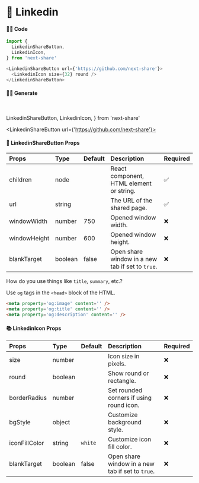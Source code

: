 # 🎀 Linkedin

#### 👨‍💻 Code

```js copy
import {
  LinkedinShareButton,
  LinkedinIcon,
} from 'next-share'

<LinkedinShareButton url={'https://github.com/next-share'}>
  <LinkedinIcon size={32} round />
</LinkedinShareButton>
```

#### 👨‍💻 Generate

<br />

  LinkedinShareButton,
  LinkedinIcon,
} from 'next-share'

<LinkedinShareButton url={'https://github.com/next-share'}>
  <LinkedinIcon size={32} round />
</LinkedinShareButton>

#### 📖 LinkedinShareButton Props

| Props | Type | Default | Description | Required |
| :--- | :--- | :--- | :--- | :--- |
| children | node |  | React component, HTML element or string. | ✅ |
| url | string |  | The URL of the shared page. | ✅ |
| windowWidth | number | 750 | Opened window width. | ❌ |
| windowHeight | number | 600 | Opened window height. | ❌ |
| blankTarget | boolean | false | Open share window in a new tab if set to `true`. | ❌ |

How do you use things like `title`, `summary`, etc.?

Use `og` tags in the `<head>` block of the HTML.

```html
<meta property='og:image' content='' />
<meta property='og:title' content='' />
<meta property='og:description' content='' />
```

#### 📚 LinkedinIcon Props

| Props | Type | Default | Description | Required |
| :--- | :--- | :--- | :--- | :--- |
| size | number |  | Icon size in pixels. | ❌ |
| round | boolean |  | Show round or rectangle. | ❌ |
| borderRadius | number |  | Set rounded corners if using round icon. | ❌ |
| bgStyle | object |  | Customize background style. | ❌ |
| iconFillColor | string | <code>white</code> | Customize icon fill color. | ❌ |
| blankTarget | boolean | false | Open share window in a new tab if set to `true`. | ❌ |
